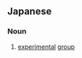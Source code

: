 ==Japanese==
{{ja-kanjitab|じつ|k1=じっ|けん|ぐん|yomi=o}}

===Noun===
{{ja-noun|じっけんぐん}}

# [[experimental]] [[group]]